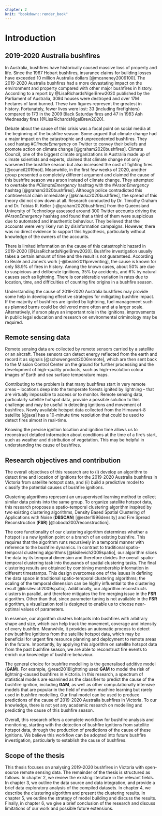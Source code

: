 ```yaml
---
chapter: 2
knit: "bookdown::render_book"
---
```


# Introduction {#ch:introduction}

## 2019-2020 Australia bushfires

In Australia, bushfires have historically caused massive loss of property and life. Since the 1967 Hobart bushfires, insurance claims for building losses have exceeded 10 million Australia dollars [@mcaneney2009100]. The 2019-2020 Australia bushfires had a more devastating impact on the environment and property compared with other major bushfires in history.  According to a report by @LisaRichardsNigelBrew2020 published by the Parliament of Australia, 3094 houses were destroyed and over 17M hectares of land burned. These two figures represent the greatest in history. Fortunately, fewer lives were lost: 33 (including firefighters) compared to 173 in the 2009 Black Saturday fires and 47 in 1983 Ash Wednesday fires [@LisaRichardsNigelBrew2020].

Debate about the cause of this crisis was a focal point on social media at the beginning of the bushfire season. Some argued that climate change had a major impact on the catastrophic and unprecedented bushfires. They used hastag *#ClimateEmergency* on Twitter to convey their beliefs and promote action on climate change [@graham2020bushfires]. Climate Council, one of the biggest climate organizations in Australia made up of climate scientists and experts, claimed that climate change not only worsened the bushfire season but also increased the cost of fighting fires [@council2019not]. Meanwhile, in the first few weeks of 2020, another group presented a completely different argument and claimed the cause of this bushfire season was arson instead of climate change. They attempted to overtake the *#ClimateEmergency* hashtag with the *#ArsonEmergency* hashtag [@graham2020bushfires]. Although police contradicted this controversial claim immediately [@knausc2020bushfires], the spread of this theory did not slow down at all. Research conducted by Dr. Timothy Graham and Dr. Tobias R. Keller [-@graham2020bushfires] from the Queensland University of Technology assessed around 300 Twitter accounts driving the *#ArsonEmergency* hashtag and found that a third of them were suspicious due to automated and inauthentic behaviour. They believed that the accounts were very likely run by disinformation campaigns. However, there was no direct evidence to support this hypothesis, particularly without knowledge of the owners of the accounts. 

There is limited information on the cause of this catastrophic hazard in 2019-2020 [@LisaRichardsNigelBrew2020]. Bushfire investigation usually takes a certain amount of time and the result is not guaranteed. According to Beale and Jones's work [-@beale2011preventing], the cause is known for only 58.9% of fires in history. Among the known cases, about 50% are due to suspicious and deliberate ignitions, 35% by accidents, and 6% by natural causes such as lightning. There is considerable variation in rates due to location, time, and difficulties of counting fire origins in a bushfire season.

Understanding the cause of 2019-2020 Australia bushfires may provide some help in developing effective strategies for mitigating bushfire impact. If the majority of bushfires are ignited by lightning, fuel management such as planned burns could be delivered more often and at a larger scale. Alternatively, if arson plays an important role in the ignitions, improvements in public legal education and research on environmental criminology may be required.


## Remote sensing data

Remote sensing data are collected by remote sensors carried by a satellite or an aircraft. These sensors can detect energy reflected from the earth and record it as signals [@schowengerdt2006remote], which are then sent back to the Mission Control Center on the ground for further processing and the development of high-quality products, such as high-resolution colour images of Earth and sea surface temperature maps.

Contributing to the problem is that many bushfires start in very remote areas -- locations deep into the temperate forests ignited by lightning -- that are virtually impossible to access or to monitor. Remote sensing data, particularly satellite hotspot data, provide a possible solution to this challenge and may be useful in detecting ignitions and movement of bushfires. Newly available hotspot data collected from the Himawari-8 satellite [@jaxa] has a 10-minute time resolution that could be used to detect fires almost in real-time.

Knowing the precise ignition location and ignition time allows us to reconstruct detailed information about conditions at the time of a fire's start, such as weather and distribution of vegetation. This may be helpful in understanding the cause of bushfires.


## Research objectives and contribution

<!--

This research explore the potential methods of fire ignition during 2019-2020 Australia bushfires season based on the new availability of satellite data. Satellite data provides the opportunity to more objectively study ignition locations, particularly in less accessible regions.

The overall research aim is to provide probabilistic estimates of the cause of fire ignition for the 2019-2020 bushfires. Several smaller research questions that being addressed are:

  1. Using satellite hotspots data can we detect ignition time and location? 
  2. How do the characteristics of 2019-2020 bushfires compare to historical bushfires?
  3. Can data from other sources including vegetation, weather, proximity to road and recreation sites help to inform ignition type?

-->

The overall objectives of this research are to (i) develop an algorithm to detect time and location of ignitions for the 2019-2020 Australia bushfires in Victoria from satellite hotspot data, and (ii) build a predictive model to classify the potential causes of bushfire ignitions. 


Clustering algorithms represent an unsupervised learning method to collect similar data points into the same group. To organize satellite hotspot data, this research proposes a spatio-temporal clustering algorithm inspired by two existing clustering algorithms, Density Based Spatial Clustering of Applications with Noise (**DBSCAN**) [@ester1996density] and Fire Spread Reconstruction (**FSR**) [@loboda2007reconstruction]. 

The core functionality of our clustering algorithm determines whether a hotspot is a new ignition point or a branch of an existing bushfire. This requires that the algorithm runs recursively in a temporal manner with reference to the bushfire dynamics. In contrast to traditional spatio-temporal clustering algorithms [@kisilevich2009spatio], our algorithm slices the data by its temporal dimension and therefore divides the overall spatio-temporal clustering task into thousands of spatial clustering tasks. The final clustering results are obtained by combining membership information in different timestamps. This design overcomes one of the issues in defining the data space in traditional spatio-temporal clustering algorithms; the scaling of the temporal dimension can be highly influential to the clustering result [@kisilevich2009spatio]. Additionally, our algorithm reconstructs clusters in parallel, and therefore mitigates the fire merging issue in the **FSR** algorithm. Other than that, since parameter tuning is not available in the **FSR** algorithm, a visualization tool is designed to enable us to choose near-optimal values of parameters. 

In essence, our algorithm clusters hotspots into bushfires with arbitrary shape and size, which can help track the movement, coverage and intensity of every bushfire. Meanwhile, it provides an automatic process to detect new bushfire ignitions from the satellite hotspot data, which may be beneficial for urgent fire resource planning and deployment to remote areas in the future. Importantly, by applying this algorithm on satellite hotspot data from the past bushfire season, we are able to reconstruct fire events to enrich our knowledge of bushfire behaviour.


The general choice for bushfire modelling is the generalised additive model (**GAM**). For example, @read2018lightning used **GAM** to model the risk of lightning-caused bushfires in Victoria. In this research, a spectrum of statistical models are examined as the classifier to predict the cause of the bushfire ignition, including **GAM**, as well as other computationally intensive models that are popular in the field of modern machine learning but rarely used in bushfire modelling. Our final model can be used to produce predictions of the cause of 2019-2020 Australia bushfires in Victoria. To our knowledge, there is not yet any academic research on modelling and predicting the cause of this bushfire season.


Overall, this research offers a complete workflow for bushfire analysis and monitoring, starting with the detection of bushfire ignitions from satellite hotspot data, through the production of predictions of the cause of these ignitions. We believe this workflow can be adopted into future bushfire investigation, particularly to establish the cause of bushfires.


## Scope of the thesis

This thesis focuses on analysing 2019-2020 bushfires in Victoria with open-source remote sensing data. The remainder of the thesis is structured as follows. In chapter 2, we review the existing literature in the relevant fields. In chapter 3, we outline the data source and data integration, and provide a brief data exploratory analysis of the compiled datasets. In chapter 4, we describe the clustering algorithm and present the clustering results. In chapter 5, we outline the strategy of model building and discuss the results. Finally, in chapter 6, we give a brief conclusion of the research and discuss limitations of our work and possible future extensions. 





